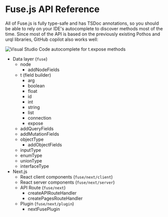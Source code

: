 # Fuse.js API Reference

All of Fuse.js is fully type-safe and has TSDoc annotations, so you should be able to rely on your IDE's autocomplete to discover methods most of the time. Since most of the API is based on the previously existing Pothos and urql libraries, GitHub copilot also works well:

![Visual Studio Code autocomplete for t.expose methods](https://gist.github.com/assets/7525670/4470f1d9-cdfc-4424-b18e-504c04836df2)

- Data layer (`fuse`)
  - node
    - addNodeFields
  - t (field builder)
    - arg
    - boolean
    - float
    - id
    - int
    - string
    - list
    - connection
    - expose
  - addQueryFields
  - addMutationFields
  - objectType
    - addObjectFields
  - inputType
  - enumType
  - unionType
  - interfaceType
- Next.js
  - React client components (`fuse/next/client`)
  - React server components (`fuse/next/server`)
  - API Route (`fuse/next`)
    - createAPIRouteHandler
    - createPagesRouteHandler
  - Plugin (`fuse/next/plugin`)
    - nextFusePlugin